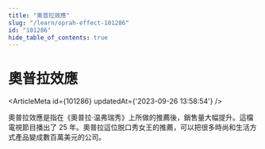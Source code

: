 ```yaml
---
title: "奧普拉效應"
slug: "/learn/oprah-effect-101286"
id: "101286"
hide_table_of_contents: true
---
```



# 奧普拉效應

<ArticleMeta id={101286} updatedAt={'2023-09-26 13:58:54'} />
<div className='border-solid border-b border-t-0 my-4 border-[var(--ifm-color-gray-300)]' />

奧普拉效應是指在《奧普拉·温弗瑞秀》上所做的推薦後，銷售量大幅提升。這檔電視節目播出了 25 年。奧普拉這位脱口秀女王的推薦，可以把很多時尚和生活方式產品變成數百萬美元的公司。
